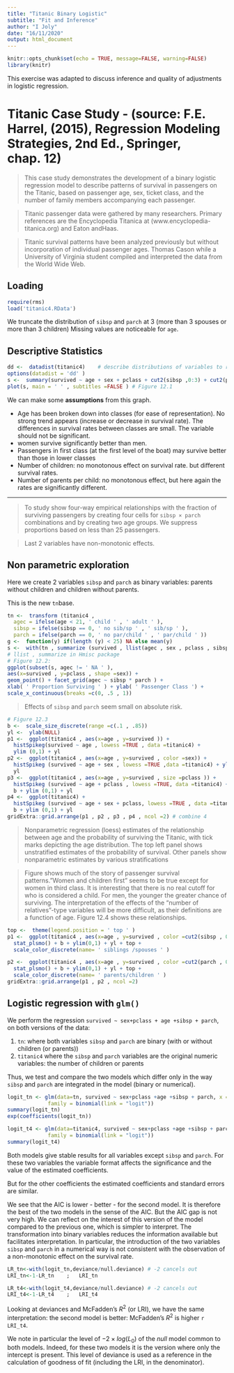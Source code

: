 ```yaml
---
title: "Titanic Binary Logistic"
subtitle: "Fit and Inference"
author: "I Joly"
date: "16/11/2020"
output: html_document
---
```


```r
knitr::opts_chunk$set(echo = TRUE, message=FALSE, warning=FALSE)
library(knitr)
```

This exercise was adapted  to discuss inference and quality of adjustments in logistic regression.

# Titanic Case Study - (source: F.E. Harrel, (2015), Regression Modeling Strategies, 2nd Ed., Springer, chap. 12)

> This case study demonstrates the development of a binary logistic regression
model to describe patterns of survival in passengers on the Titanic, based on
passenger age, sex, ticket class, and the number of family members accompanying each passenger. 

> Titanic passenger data were gathered by many researchers. Primary references are the Encyclopedia Titanica at (www.encyclopedia-titanica.org) and Eaton andHaas.

> Titanic survival patterns have been analyzed previously but without incorporation of individual passenger ages. Thomas Cason while
a University of Virginia student compiled and interpreted the data from the World Wide Web. 


## Loading

```r
require(rms)
load('titanic4.RData')
```

We truncate the distribution of `sibsp` and `parch` at 3 (more than 3 spouses or more than 3 children)
Missing values are noticeable for `age`.

## Descriptive Statistics


```r
dd <-  datadist(titanic4)    # describe distributions of variables to rms
options(datadist = 'dd' )
s <-  summary(survived ~ age + sex + pclass + cut2(sibsp ,0:3) + cut2(parch ,0:3), data =titanic4)
plot(s, main = ' ' , subtitles =FALSE ) # Figure 12.1
```


We can make some **assumptions** from this graph.

+ Age has been broken down into classes (for ease of representation). No strong trend appears (increase or decrease in survival rate). The differences in survival rates between classes are small. The variable should not be significant.
+ women survive significantly better than men. 
+ Passengers in first class (at the first level of the boat) may survive better than those in lower classes
+ Number of children: no monotonous effect on survival rate. but different survival rates. 
+ Number of parents per child: no monotonous effect, but here again the rates are significantly different.

***

> To study show four-way empirical relationships with the fraction of surviving passengers by creating four cells for `sibsp × parch` combinations and by creating two age groups.
We suppress proportions based on less than 25 passengers.
 
> Last 2 variables have non-monotonic effects.


## Non parametric exploration


Here we create 2 variables `sibsp` and `parch` as binary variables: parents without children and children without parents.

This is the new `tn`base.

```r
tn <-  transform (titanic4 ,
  agec = ifelse(age < 21, ' child ' , ' adult ' ),
  sibsp = ifelse(sibsp == 0, ' no sib/sp ' , ' sib/sp ' ),
  parch = ifelse(parch == 0, ' no par/child ' , ' par/child ' ))
g <-  function(y) if(length (y) < 25) NA else mean(y)
s <-  with(tn , summarize (survived , llist(agec , sex , pclass , sibsp , parch ), g))
# llist , summarize in Hmisc package
# Figure 12.2:
ggplot(subset(s, agec != ' NA ' ),
aes(x=survived , y=pclass , shape =sex)) +
geom_point() + facet_grid(agec ~ sibsp * parch ) +
xlab( ' Proportion Surviving ' ) + ylab( ' Passenger Class ') +
scale_x_continuous(breaks =c(0, .5 , 1))
```

> Effects of `sibsp` and `parch` seem small on absolute risk.

```r
# Figure 12.3
b <-  scale_size_discrete(range =c(.1 , .85))
yl <-  ylab(NULL)
p1 <-  ggplot(titanic4 , aes(x=age , y=survived )) +
  histSpikeg(survived ~ age , lowess =TRUE , data =titanic4) + 
  ylim (0,1) + yl
p2 <-  ggplot(titanic4 , aes(x=age , y=survived , color =sex)) +
  histSpikeg (survived ~ age + sex , lowess =TRUE ,data =titanic4) + ylim (0,1) +
  yl
p3 <-  ggplot(titanic4 , aes(x=age , y=survived , size =pclass )) + 
  histSpikeg (survived ~ age + pclass , lowess =TRUE, data =titanic4) + 
  b + ylim (0,1) + yl
p4 <-  ggplot(titanic4) +
  histSpikeg (survived ~ age + sex + pclass, lowess =TRUE , data =titanic4) + 
  b + ylim (0,1) + yl
gridExtra::grid.arrange(p1 , p2 , p3 , p4 , ncol =2) # combine 4
```

> Nonparametric regression (loess) estimates of the relationship between
age and the probability of surviving the Titanic, with tick marks depicting the age
distribution. The top left panel shows unstratified estimates of the probability of
survival. Other panels show nonparametric estimates by various stratifications

> Figure shows much of the story of passenger survival patterns."Women and children first" seems to be true except for women in third class. It is
interesting that there is no real cutoff for who is considered a child. For men, the younger the greater chance of surviving. The interpretation of the effects of the "number of relatives"-type variables will be more difficult, as their definitions are a function of age. Figure 12.4 shows these relationships.


```r
top <-  theme(legend.position = ' top ' )
p1 <-  ggplot(titanic4 , aes(x=age , y=survived , color =cut2(sibsp , 0:2))) + 
  stat_plsmo() + b + ylim(0,1) + yl + top + 
  scale_color_discrete(name= ' siblings /spouses ' )

p2 <-  ggplot(titanic4 , aes(x=age , y=survived , color =cut2(parch , 0:2))) + 
  stat_plsmo() + b + ylim(0,1) + yl + top + 
  scale_color_discrete(name= ' parents/children ' )
gridExtra::grid.arrange(p1 , p2 , ncol =2)
```

## Logistic regression with `glm()`


We perform the regression `survived ~ sex+pclass + age +sibsp + parch`, on both versions of the data:

1. `tn`: where both variables `sibsp` and `parch` are binary (with or without children (or parents))
1. `titanic4` where the `sibsp` and `parch` variables are the original numeric variables: the number of children or parents

Thus, we test and compare the two models which differ only in the way `sibsp` and `parch` are integrated in the model (binary or numerical).

```r
logit_tn <- glm(data=tn, survived ~ sex+pclass +age +sibsp + parch, x = TRUE,
             family = binomial(link = "logit"))
summary(logit_tn)
exp(coefficients(logit_tn))

logit_t4 <- glm(data=titanic4, survived ~ sex+pclass +age +sibsp + parch, x = TRUE,
             family = binomial(link = "logit"))
summary(logit_t4)
```

Both models give stable results for all variables except `sibsp` and `parch`. For these two variables the variable format affects the significance and the value of the estimated coefficients. 

But for the other coefficients the estimated coefficients and standard errors are similar.

We see that the AIC is lower - better - for the second model. It is therefore the best of the two models in the sense of the AIC. But the AIC gap is not very high. We can reflect on the interest of this version of the model compared to the previous one, which is simpler to interpret. The transformation into binary variables reduces the information available but facilitates interpretation. In particular, the introduction of the two variables `sibsp` and `parch` in a numerical way is not consistent with the observation of a non-monotonic effect on the survival rate.

```r
LR_tn<-with(logit_tn,deviance/null.deviance) # -2 cancels out
LRI_tn<-1-LR_tn    ;   LRI_tn

LR_t4<-with(logit_t4,deviance/null.deviance) # -2 cancels out
LRI_t4<-1-LR_t4    ;   LRI_t4
```

Looking at deviances and McFadden's $R^2$ (or LRI), we have the same interpretation: the second model is better: McFadden's $R^2$ is higher `r LRI_t4`.

We note in particular the level of $-2 \times log(L_0)$ of the *null* model common to both models. Indeed, for these two models it is the version where only the intercept is present. This level of deviance is used as a reference in the calculation of goodness of fit (including the LRI, in the denominator).
